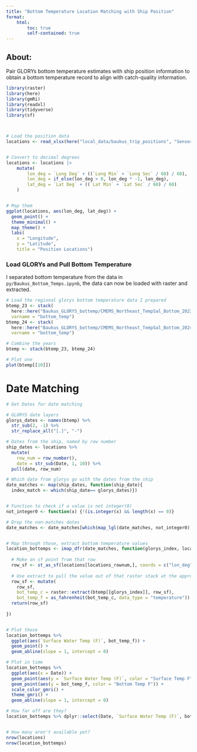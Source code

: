 ```yaml
---
title: "Bottom Temperature Location Matching with Ship Position"
format: 
    html:
        toc: true
        self-contained: true
---
```


## About:

Pair GLORYs bottom temperature estimates with ship position information to obtain a bottom temperature record to align with catch-quality information.


```r
library(raster)
library(here)
library(gmRi)
library(readxl)
library(tidyverse)
library(sf)



# Load the position data
locations <- read_xlsx(here("local_data/baukus_trip_positions", "Sensor Trip Position Data.xlsx"))


# Convert to decimal degrees
locations <- locations |>
    mutate(
        lon_deg = `Long Deg` + ((`Long Min` + `Long Sec` / 60) / 60),
        lon_deg = if_else(lon_deg > 0, lon_deg * -1, lon_deg),
        lat_deg = `Lat Deg` + ((`Lat Min` + `Lat Sec` / 60) / 60)
    )


# Map them
ggplot(locations, aes(lon_deg, lat_deg)) +
  geom_point() +
  theme_minimal() +
  map_theme() + 
  labs(
    x = "Longitude",
    y = "Latitude",
    title = "Position Locations")

```


### Load GLORYs and Pull Bottom Temperature

I separated bottom temperature from the data in `py/Baukus_Bottom_Temps.ipynb`, the data can now be loaded with raster and extracted.

```r
# Load the regional glorys bottom temperature data I prepared
btemp_23 <- stack(
  here::here("Baukus_GLORYS_bottemp/CMEMS_Northeast_TempSal_Bottom_2023.nc"), 
  varname = "bottom_temp")
btemp_24 <- stack(
  here::here("Baukus_GLORYS_bottemp/CMEMS_Northeast_TempSal_Bottom_2024.nc"), 
  varname = "bottom_temp")

# Combine the years
btemp <- stack(btemp_23, btemp_24)

# Plot one
plot(btemp[[10]])
```


# Date Matching

```r
# Get Dates for date matching

# GLORYS date layers
glorys_dates <- names(btemp) %>% 
  str_sub(2, -1) %>% 
  str_replace_all("[.]", "-")

# Dates from the ship, named by row number
ship_dates <- locations %>% 
  mutate(
    row_num = row_number(),
    date = str_sub(Date, 1, 10)) %>% 
  pull(date, row_num)

# Which date from glorys go with the dates from the ship
date_matches <- map(ship_dates, function(ship_date){
  index_match <- which(ship_date== glorys_dates)})


# Function to check if a value is not integer(0)
not_integer0 <- function(x) {!(is.integer(x) && length(x) == 0)}

# Drop the non-matches dates
date_matches <- date_matches[which(map_lgl(date_matches, not_integer0))]


# Map through those, extract bottom temperature values
location_bottemps <- imap_dfr(date_matches, function(glorys_index, locations_rownum){
  
  # Make an sf point from that row
  row_sf <- st_as_sf(locations[locations_rownum,], coords = c("lon_deg", "lat_deg"), remove = FALSE, crs = 4326)
  
  # Use extract to pull the value out of that raster stack at the appropriate date
  row_sf <- mutate(
    row_sf, 
    bot_temp_c = raster::extract(btemp[[glorys_index]], row_sf),
    bot_temp_f = as_fahrenheit(bot_temp_c, data_type = "temperature"))
  return(row_sf)
  
})


# Plot those
location_bottemps %>% 
  ggplot(aes(`Surface Water Temp (F)`, bot_temp_f)) +
  geom_point() +
  geom_abline(slope = 1, intercept = 0)

# Plot in time
location_bottemps %>% 
  ggplot(aes(x = Date)) +
  geom_point(aes(y = `Surface Water Temp (F)`, color = "Surface Temp F")) +
  geom_point(aes(y = bot_temp_f, color = "Bottom Temp F")) +
  scale_color_gmri() +
  theme_gmri() +
  geom_abline(slope = 1, intercept = 0)

# How far off are they?
location_bottemps %>% dplyr::select(Date, `Surface Water Temp (F)`, bot_temp_f)


# How many aren't available yet?
nrow(locations)
nrow(location_bottemps)
```


